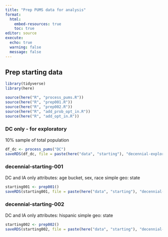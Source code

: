 ```yaml
---
title: "Prep PUMS data for analysis"
format: 
  html:
    embed-resources: true
    toc: true
editor: source
execute:
  echo: true
  warning: false
  message: false
---
```


## Prep starting data

```r
library(tidyverse)
library(here)

source(here("R", "process_pums.R"))
source(here("R", "prep001.R"))
source(here("R", "prep002.R"))
source(here("R", "add_prob_opt_in.R"))
source(here("R", "add_opt_in.R"))
```

### DC only - for exploratory

10% sample of total population

```r
df_dc <- process_pums("DC")
saveRDS(df_dc, file = paste(here("data", "starting"), "decennial-exploratory.rds", sep = "/"))
```

### decennial-starting-001

DC and IA only
attributes: age bucket, sex, race simple
geo: state

```r
starting001 <- prep001()
saveRDS(starting001, file = paste(here("data", "starting"), "decennial-starting-001.rds", sep = "/"))
```

### decennial-starting-002

DC and IA only
attributes: hispanic simple
geo: state

```r
starting002 <- prep002()
saveRDS(starting002, file = paste(here("data", "starting"), "decennial-starting-002.rds", sep = "/"))
```

